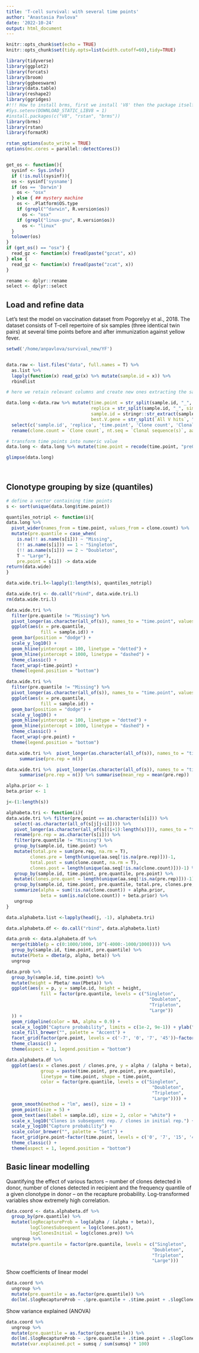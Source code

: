 ```yaml
---
title: 'T-cell survival: with several time points'
author: "Anastasia Pavlova"
date: '2022-10-24'
output: html_document
---
```


```r
knitr::opts_chunk$set(echo = TRUE)
knitr::opts_chunk$set(tidy.opts=list(width.cutoff=60),tidy=TRUE)

library(tidyverse)
library(ggplot2)
library(forcats)
library(broom)
library(ggbeeswarm)
library(data.table)
library(reshape2)
library(ggridges)
#!!! How to install brms, first we install 'V8' then the package itself
#Sys.setenv(DOWNLOAD_STATIC_LIBV8 = 1)
#install.packages(c("V8", "rstan", "brms"))
library(brms)
library(rstan)
library(formatR)

rstan_options(auto_write = TRUE)
options(mc.cores = parallel::detectCores())


get_os <- function(){
  sysinf <- Sys.info()
  if (!is.null(sysinf)){
  os <- sysinf['sysname']
  if (os == 'Darwin')
    os <- "osx"
  } else { ## mystery machine
    os <- .Platform$OS.type
    if (grepl("^darwin", R.version$os))
      os <- "osx"
    if (grepl("linux-gnu", R.version$os))
      os <- "linux"
  }
  tolower(os)
}
if (get_os() == "osx") {
  read_gz <- function(x) fread(paste("gzcat", x))
} else {
  read_gz <- function(x) fread(paste("zcat", x))
}

rename <- dplyr::rename
select <- dplyr::select
```


## Load and refine data

Let's test the model on vaccination dataset from Pogorelyy et al., 2018. The dataset consists of T-cell repertoire of six samples (three identical twin pairs) at several time points before and after immunization against yellow fever.

```r
setwd('/home/anpavlova/survival_new/YF')


data.raw <- list.files("data", full.names = T) %>%
  as.list %>%
  lapply(function(x) read_gz(x) %>% mutate(sample.id = x)) %>%
  rbindlist

# here we retain relevant columns and create new ones extracting the sample characteristics from file names.

data.long <-data.raw %>% mutate(time.point = str_split(sample.id, "_", simplify = T)[, 2],
                                replica = str_split(sample.id, "_", simplify = T)[, 3],
                                sample.id = stringr::str_extract(sample.id, pattern = "(?<=data/)(.*?)(?=_)"),
                                best.V.gene = str_split(`All V hits`, "[(]", simplify = T)[, 1]) %>% 
  select(c('sample.id', 'replica', 'time.point', 'Clone count', 'Clonal sequence(s)', 'best.V.gene', 'AA. Seq. CDR3')) %>% 
  rename(clone.count = `Clone count`, nt.seq = `Clonal sequence(s)`, aa.seq = `AA. Seq. CDR3`)

# transform time points into numeric value
data.long <- data.long %>% mutate(time.point = recode(time.point, "pre0" = "-7"))  %>% mutate(time.point = as.numeric(time.point)) 

glimpse(data.long)
                               
  
```

## Clonotype grouping by size (quantiles)
```r

# define a vector containing time points
s <- sort(unique(data.long$time.point))

quantiles_notripl <- function(i){
data.long %>% 
  pivot_wider(names_from = time.point, values_from = clone.count) %>% 
  mutate(pre.quantile = case_when(
    is.na(!! as.name(s[i])) ~ "Missing",
    (!! as.name(s[i])) == 1 ~ "Singleton",
    (!! as.name(s[i])) == 2 ~ "Doubleton",
    T ~ "Large"),
    pre.point = s[i]) -> data.wide
return(data.wide)
}

data.wide.tri.l<-lapply(1:length(s), quantiles_notripl)

data.wide.tri <- do.call("rbind", data.wide.tri.l)
rm(data.wide.tri.l)

data.wide.tri %>%
  filter(pre.quantile != "Missing") %>%
  pivot_longer(as.character(all_of(s)), names_to = "time.point", values_to = "clone.count") %>%
  ggplot(aes(x = pre.quantile, 
             fill = sample.id)) +
  geom_bar(position = "dodge") +
  scale_y_log10() +
  geom_hline(yintercept = 100, linetype = "dotted") +
  geom_hline(yintercept = 1000, linetype = "dashed") +
  theme_classic() +
  facet_wrap(~time.point) +
  theme(legend.position = "bottom")

```
```r
data.wide.tri %>%
  filter(pre.quantile != "Missing") %>%
  pivot_longer(as.character(all_of(s)), names_to = "time.point", values_to = "clone.count") %>%
  ggplot(aes(x = pre.quantile, 
             fill = sample.id)) +
  geom_bar(position = "dodge") +
  scale_y_log10() +
  geom_hline(yintercept = 100, linetype = "dotted") +
  geom_hline(yintercept = 1000, linetype = "dashed") +
  theme_classic() +
  facet_wrap(~pre.point) +
  theme(legend.position = "bottom")
```


```r
data.wide.tri %>%  pivot_longer(as.character(all_of(s)), names_to = "time.point", values_to = "clone.count") %>% filter(pre.quantile != "Missing") %>% group_by(pre.quantile, time.point, sample.id) %>% 
     summarise(pre.rep = n())


```
```r
data.wide.tri %>%  pivot_longer(as.character(all_of(s)), names_to = "time.point", values_to = "clone.count") %>% filter(pre.quantile != "Missing") %>% group_by(pre.quantile, time.point, sample.id) %>% 
     summarise(pre.rep = n()) %>% summarise(mean_rep = mean(pre.rep))


```

```r
 
alpha.prior <- 1
beta.prior <- 1

j<-(1:length(s))

alphabeta.tri <- function(i){
data.wide.tri %>% filter(pre.point == as.character(s[i])) %>%
   select(-as.character(all_of(s[j[j<i]]))) %>% 
   pivot_longer(as.character(all_of(s[(i+1):length(s)])), names_to = "time.point", values_to = "clone.count") %>% 
   rename(pre.rep = as.character(s[i])) %>% 
   filter(pre.quantile != "Missing") %>%
   group_by(sample.id, time.point) %>%
   mutate(total.pre = sum(pre.rep, na.rm = T), 
         clones.pre = length(unique(aa.seq[!is.na(pre.rep)]))-1, 
         total.post = sum(clone.count, na.rm = T),
         clones.post = length(unique(aa.seq[!is.na(clone.count)]))-1) %>% 
   group_by(sample.id, time.point, pre.quantile, pre.point) %>%
   mutate(clones.pre.quant = length(unique(aa.seq[!is.na(pre.rep)]))-1) %>%
   group_by(sample.id, time.point, pre.quantile, total.pre, clones.pre, total.post, clones.post, clones.pre.quant, pre.point) %>%
   summarize(alpha = sum(!is.na(clone.count)) + alpha.prior,
             beta = sum(is.na(clone.count)) + beta.prior) %>%
   ungroup
}

data.alphabeta.list <-lapply(head(j, -1), alphabeta.tri)

data.alphabeta.df <- do.call("rbind", data.alphabeta.list)

data.prob <- data.alphabeta.df %>%
  merge(tibble(p = c(0:1000/1000, 10^(-4000:-1000/1000)))) %>%
  group_by(sample.id, time.point, pre.quantile) %>%
  mutate(Pbeta = dbeta(p, alpha, beta)) %>%
  ungroup

data.prob %>%
  group_by(sample.id, time.point) %>%
  mutate(height = Pbeta/ max(Pbeta)) %>%
  ggplot(aes(x = p, y = sample.id, height = height, 
             fill = factor(pre.quantile, levels = c("Singleton",
                                                      "Doubleton",
                                                      "Tripleton",
                                                      "Large"))
  )) +
  geom_ridgeline(color = NA, alpha = 0.9) + 
  scale_x_log10("Capture probability", limits = c(1e-2, 9e-1)) + ylab("Pbeta") +
  scale_fill_brewer("", palette = "Accent") +
  facet_grid(factor(pre.point, levels = c('-7', '0', '7', '45'))~factor(time.point, levels = c('0', '7', '15', '45')), scales = "free_y") +
  theme_classic() +
  theme(aspect = 1, legend.position = "bottom")
```

```r

data.alphabeta.df %>%
  ggplot(aes(x = clones.post / clones.pre, y = alpha / (alpha + beta), 
             group = paste(time.point, pre.point, pre.quantile), 
             linetype = time.point, shape = time.point,
             color = factor(pre.quantile, levels = c("Singleton",
                                                       "Doubleton",
                                                       "Tripleton",
                                                       "Large")))) +
  geom_smooth(method = "lm", aes(), size = 1) +
  geom_point(size = 5) +
  geom_text(aes(label = sample.id), size = 2, color = "white") +
  scale_x_log10("Clones in subsequent rep. / clones in initial rep.") + 
  scale_y_log10("Capture probability") +
  scale_color_brewer("", palette = "Set1") +
  facet_grid(pre.point~factor(time.point, levels = c('0', '7', '15', '45'))) +
  theme_classic() +
  theme(aspect = 1, legend.position = "bottom")
```
## Basic linear modelling

Quantifying the effect of various factors -- number of clones detected in donor, number of clones detected in recipient and the frequency quantile of a given clonotype in donor -- on the recapture probability. Log-transformed variables show extremely high correlation.

```r
data.coord <- data.alphabeta.df %>%
  group_by(pre.quantile) %>%
  mutate(logRecaptureProb = log(alpha / (alpha + beta)), 
         logClonesSubsequent = log(clones.post),
         logClonesInitial = log(clones.pre)) %>%
  ungroup %>%
  mutate(pre.quantile = factor(pre.quantile, levels = c("Singleton",
                                                       "Doubleton",
                                                       "Tripleton",
                                                       "Large")))
```

Show coefficients of linear model

```r
data.coord %>%
  ungroup %>%
  mutate(pre.quantile = as.factor(pre.quantile)) %>%
  do(lm(.$logRecaptureProb ~ .$pre.quantile + .$time.point + .$logClonesSubsequent + .$logClonesInitial) %>% tidy)
```

Show variance explained (ANOVA)

```r
data.coord %>%
  ungroup %>%
  mutate(pre.quantile = as.factor(pre.quantile)) %>%
  do(lm(.$logRecaptureProb ~ .$pre.quantile + .$time.point + .$logClonesSubsequent + .$logClonesInitial) %>% aov %>% tidy) %>%
  mutate(var.explained.pct = sumsq / sum(sumsq) * 100) 
```
